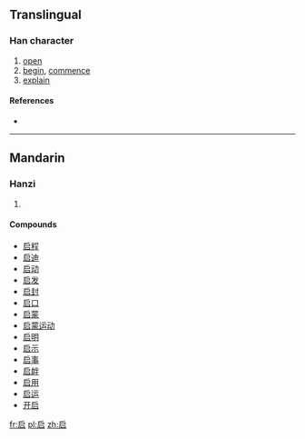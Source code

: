 {{also|啓|啟}}
==Translingual==

===Han character===
{{Han char|rn=30|rad=口|as=04|sn=7|four=|canj=戈尸口 (ISR)}}

# [[open]]
# [[begin]], [[commence]]
# [[explain]]

====References====
* {{Han ref|kx=0178.210|dkj=03357|dj=0396.070|hdz=10594.100|uh=542F|ud=21551}}

----

==Mandarin==

===Hanzi===
{{cmn-hanzi|tra=[[啓]], [[啟]]|pin=[[qǐ]] ([[qi3]])|wg=ch'i<sup>3</sup>}}

# {{defn|Mandarin|sort=口04}}

====Compounds====
* [[启程]]
* [[启迪]]
* [[启动]]
* [[启发]]
* [[启封]]
* [[启口]]
* [[启蒙]]
* [[启蒙运动]]
* [[启明]]
* [[启示]]
* [[启事]]
* [[启衅]]
* [[启用]]
* [[启运]]
* [[开启]]

[[fr:启]]
[[pl:启]]
[[zh:启]]